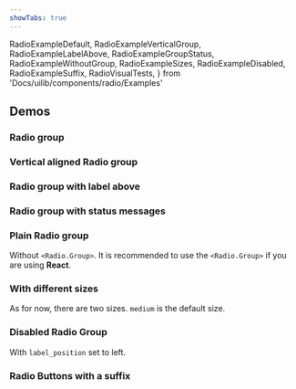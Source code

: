 ```yaml
---
showTabs: true
---
```


  RadioExampleDefault,
  RadioExampleVerticalGroup,
  RadioExampleLabelAbove,
  RadioExampleGroupStatus,
  RadioExampleWithoutGroup,
  RadioExampleSizes,
  RadioExampleDisabled,
  RadioExampleSuffix,
  RadioVisualTests,
} from 'Docs/uilib/components/radio/Examples'

## Demos

### Radio group

<RadioExampleDefault />

### Vertical aligned Radio group

<RadioExampleVerticalGroup />

### Radio group with label above

<RadioExampleLabelAbove />

### Radio group with status messages

<RadioExampleGroupStatus />

### Plain Radio group

Without `<Radio.Group>`. It is recommended to use the `<Radio.Group>` if you are using **React**.

<RadioExampleWithoutGroup />

### With different sizes

As for now, there are two sizes. `medium` is the default size.

<RadioExampleSizes />

### Disabled Radio Group

With `label_position` set to left.

<RadioExampleDisabled />

### Radio Buttons with a suffix

<RadioExampleSuffix />

<RadioVisualTests />
